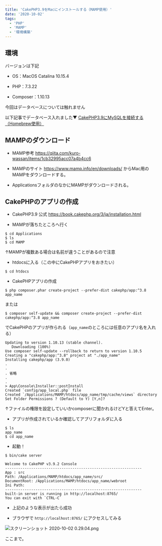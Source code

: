 ```yaml
---
title: 'CakePHP3.9をMacにインストールする（MAMP使用）'
date: '2020-10-02'
tags:
  - 'PHP'
  - 'MAMP'
  - '環境構築'
---
```


## 環境

バージョンは下記

- OS：MacOS Catalina 10.15.4

- PHP：7.3.22

- Composer：1.10.13

今回はデータベースについては触れません

以下記事でデータベース入れました▼
[CakePHP3.9にMySQLを接続する（Homebrew使用）](https://qiita.com/motoshi_cocoa/items/0e2489bfe4ae9cf9d5a9)

## MAMPのダウンロード

- MAMP参考
  https://qiita.com/kuro-wassan/items/1cb32995acc07a4b4cc6

- MAMPのサイト
  https://www.mamp.info/en/downloads/ からMac用のMAMPをダウンロードする。

- ApplicationsフォルダのなかにMAMPがダウンロードされる。

## CakePHPのアプリの作成

- CakePHP3.9 公式
  https://book.cakephp.org/3/ja/installation.html

- MAMPが落ちたところへ行く

```bash:ターミナル
$ cd Applications
$ ls
$ cd MAMP
```

↑MAMPが複数ある場合は名前が違うことがあるので注意

- htdocsに入る（この中にCakePHPアプリをおきたい）

```bash:ターミナル
$ cd htdocs
```

- CakePHPアプリの作成

```bash:ターミナル
$ php composer.phar create-project --prefer-dist cakephp/app:^3.8 app_name
```

または

```bash:ターミナル
$ composer self-update && composer create-project --prefer-dist cakephp/app:^3.8 app_name
```

でCakePHPのアプリが作られる（`app_name`のところには任意のアプリ名を入れる）

```bash:ターミナル
Updating to version 1.10.13 (stable channel).
   Downloading (100%)
Use composer self-update --rollback to return to version 1.10.5
Creating a "cakephp/app:^3.8" project at "./app_name"
Installing cakephp/app (3.9.0)
.
.
. 省略
.
.
> App\Console\Installer::postInstall
Created `config/app_local.php` file
Created `/Applications/MAMP/htdocs/app_name/tmp/cache/views` directory
Set Folder Permissions ? (Default to Y) [Y,n]?
```

↑ファイルの権限を設定していいかcomposerに聞かれるけどYと答えてEnter。

- アプリが作成されているか確認してアプリフォルダに入る

```bash:ターミナル
$ ls
app_name
$ cd app_name
```

- 起動！

```bash:ターミナル
$ bin/cake server
```

```bash:ターミナル
Welcome to CakePHP v3.9.2 Console
---------------------------------------------------------------
App : src
Path: /Applications/MAMP/htdocs/app_name/src/
DocumentRoot: /Applications/MAMP/htdocs/app_name/webroot
Ini Path:
---------------------------------------------------------------
built-in server is running in http://localhost:8765/
You can exit with `CTRL-C`
```

- 上記のような表示が出たら成功

- ブラウザで `http://localhost:8765/` にアクセスしてみる

![スクリーンショット 2020-10-02 0.29.04.png](https://qiita-image-store.s3.ap-northeast-1.amazonaws.com/0/594194/247bd690-37dd-fd2a-bb64-e5fff6e7d92f.png)

ここまで。
